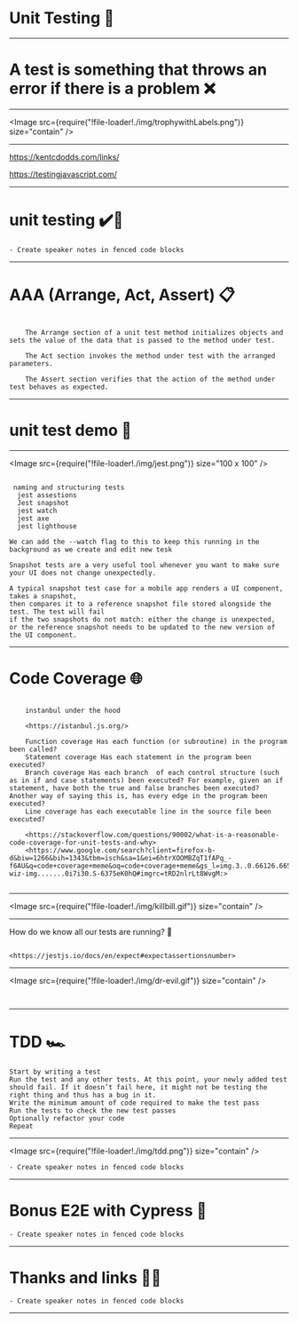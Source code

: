 
<Head>
  <title>Unit testing presentation</title>
  <meta itemProp="name" content="Unit testing presentation" />
  <meta itemProp="description" content="Unit testing presentation" />
  <meta itemProp="image" content="https://api.adorable.io/avatars/285/abott@adorable.png" />
  <meta name="twitter:card" content="summary_large_image" />
  <meta name="twitter:site" content="@_AlanCurrie" />
  <meta name="twitter:title" content="Unit testing presentation" />
  <meta name="twitter:description" content="Unit testing presentation" />
  <meta name="twitter:image" content="https://api.adorable.io/avatars/285/abott@adorable.png" />
  <meta property="og:title" content="Unit testing presentation" />
  <meta property="og:type" content="article" />
  <meta property="og:url" content="https://reverent-rosalind-f11320.netlify.com/" />
  <meta property="og:image" content="https://api.adorable.io/avatars/285/abott@adorable.png" />
  <meta property="og:description" content="Unit testing presentation" />
  <meta property="og:site_name" content="Unit testing presentation" />
  <meta property="article:section" content="Progressive web app" />
</Head>

#  Unit Testing  🐛


---


# A test is something that throws an error if there is a problem ❌

---

<Image src={require("!file-loader!./img/trophywithLabels.png")} size="contain" />

---

<https://kentcdodds.com/links/>

<https://testingjavascript.com/>

---

#  unit testing ✔️🔬



```notes
- Create speaker notes in fenced code blocks
```

---

#  AAA (Arrange, Act, Assert) 📋

```notes

    The Arrange section of a unit test method initializes objects and sets the value of the data that is passed to the method under test.

    The Act section invokes the method under test with the arranged parameters.

    The Assert section verifies that the action of the method under test behaves as expected.

```


---

#  unit test demo 💫

---

<Image src={require("!file-loader!./img/jest.png")} size="100 x 100" />


```notes

 naming and structuring tests
  jest assestions
  Jest snapshot
  jest watch
  jest axe
  jest lighthouse

We can add the --watch flag to this to keep this running in the background as we create and edit new tesk

Snapshot tests are a very useful tool whenever you want to make sure your UI does not change unexpectedly.

A typical snapshot test case for a mobile app renders a UI component, takes a snapshot,
then compares it to a reference snapshot file stored alongside the test. The test will fail
if the two snapshots do not match: either the change is unexpected,
or the reference snapshot needs to be updated to the new version of the UI component.

```

---

# Code Coverage 🌐


```notes

    instanbul under the hood

    <https://istanbul.js.org/>

    Function coverage Has each function (or subroutine) in the program been called?
    Statement coverage Has each statement in the program been executed?
    Branch coverage Has each branch  of each control structure (such as in if and case statements) been executed? For example, given an if statement, have both the true and false branches been executed? Another way of saying this is, has every edge in the program been executed?
    Line coverage has each executable line in the source file been executed?

    <https://stackoverflow.com/questions/90002/what-is-a-reasonable-code-coverage-for-unit-tests-and-why>
    <https://www.google.com/search?client=firefox-b-d&biw=1266&bih=1343&tbm=isch&sa=1&ei=6htrXOOMBZqT1fAPq_-f6AU&q=code+coverage+meme&oq=code+coverage+meme&gs_l=img.3..0.66126.66580..66874...0.0..0.63.299.5......1....1..gws-wiz-img.......0i7i30.S-6375eK0hQ#imgrc=tRD2nlrLt8WvgM:>


```

---

<Image src={require("!file-loader!./img/killbill.gif")} size="contain" />


---

How do we know all our tests are running? 🤔

```notes

<https://jestjs.io/docs/en/expect#expectassertionsnumber>

```

---

<Image src={require("!file-loader!./img/dr-evil.gif")} size="contain" />

```notes


```

---

# TDD 🏎️

```notes
Start by writing a test
Run the test and any other tests. At this point, your newly added test should fail. If it doesn’t fail here, it might not be testing the right thing and thus has a bug in it.
Write the minimum amount of code required to make the test pass
Run the tests to check the new test passes
Optionally refactor your code
Repeat

```

---


<Image src={require("!file-loader!./img/tdd.png")} size="contain" />

```notes
- Create speaker notes in fenced code blocks
```

---


# Bonus E2E with Cypress 🌟

```notes
- Create speaker notes in fenced code blocks
```


---

# Thanks and links 🤗🔗


```notes
- Create speaker notes in fenced code blocks
```

---
